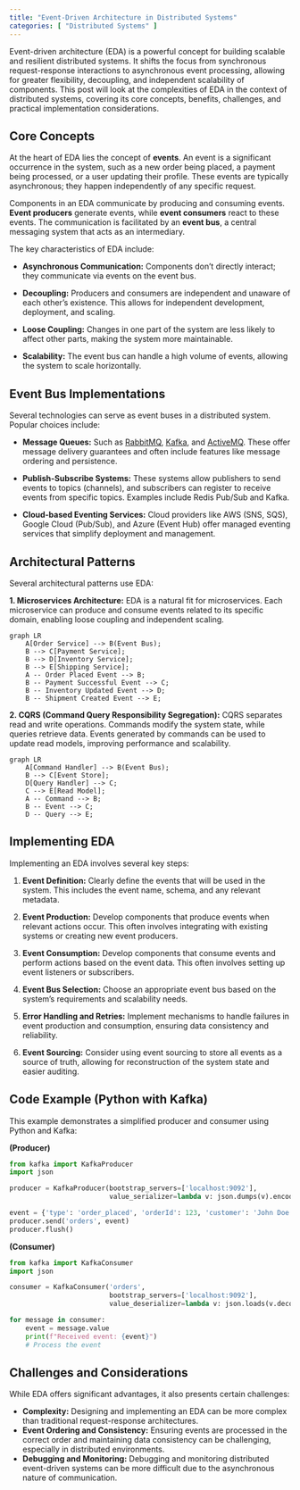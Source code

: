 ```yaml
---
title: "Event-Driven Architecture in Distributed Systems"
categories: [ "Distributed Systems" ]
---
```


Event-driven architecture (EDA) is a powerful concept for building scalable and resilient distributed systems. It shifts the focus from synchronous request-response interactions to asynchronous event processing, allowing for greater flexibility, decoupling, and independent scalability of components. This post will look at the complexities of EDA in the context of distributed systems, covering its core concepts, benefits, challenges, and practical implementation considerations.

## Core Concepts

At the heart of EDA lies the concept of **events**. An event is a significant occurrence in the system, such as a new order being placed, a payment being processed, or a user updating their profile. These events are typically asynchronous; they happen independently of any specific request.

Components in an EDA communicate by producing and consuming events. **Event producers** generate events, while **event consumers** react to these events. The communication is facilitated by an **event bus**, a central messaging system that acts as an intermediary.

The key characteristics of EDA include:

-   **Asynchronous Communication:** Components don't directly interact; they communicate via events on the event bus.
-   **Decoupling:** Producers and consumers are independent and unaware of each other's existence. This allows for independent development, deployment, and scaling.
-   **Loose Coupling:** Changes in one part of the system are less likely to affect other parts, making the system more maintainable.

-   **Scalability:** The event bus can handle a high volume of events, allowing the system to scale horizontally.

## Event Bus Implementations

Several technologies can serve as event buses in a distributed system. Popular choices include:

-   **Message Queues:** Such as [RabbitMQ](https://www.rabbitmq.com/), [Kafka](https://kafka.apache.org/), and [ActiveMQ](https://activemq.apache.org/). These offer message delivery guarantees and often include features like message ordering and persistence.

-   **Publish-Subscribe Systems:** These systems allow publishers to send events to topics (channels), and subscribers can register to receive events from specific topics. Examples include Redis Pub/Sub and Kafka.
-   **Cloud-based Eventing Services:** Cloud providers like AWS (SNS, SQS), Google Cloud (Pub/Sub), and Azure (Event Hub) offer managed eventing services that simplify deployment and management.

## Architectural Patterns

Several architectural patterns use EDA:

**1. Microservices Architecture:** EDA is a natural fit for microservices. Each microservice can produce and consume events related to its specific domain, enabling loose coupling and independent scaling.

```mermaid
graph LR
    A[Order Service] --> B(Event Bus);
    B --> C[Payment Service];
    B --> D[Inventory Service];
    B --> E[Shipping Service];
    A -- Order Placed Event --> B;
    B -- Payment Successful Event --> C;
    B -- Inventory Updated Event --> D;
    B -- Shipment Created Event --> E;

```

**2. CQRS (Command Query Responsibility Segregation):** CQRS separates read and write operations. Commands modify the system state, while queries retrieve data. Events generated by commands can be used to update read models, improving performance and scalability.

```mermaid
graph LR
    A[Command Handler] --> B(Event Bus);
    B --> C[Event Store];
    D[Query Handler] --> C;
    C --> E[Read Model];
    A -- Command --> B;
    B -- Event --> C;
    D -- Query --> E;

```

## Implementing EDA

Implementing an EDA involves several key steps:

1.  **Event Definition:** Clearly define the events that will be used in the system. This includes the event name, schema, and any relevant metadata.

2.  **Event Production:** Develop components that produce events when relevant actions occur. This often involves integrating with existing systems or creating new event producers.

3.  **Event Consumption:** Develop components that consume events and perform actions based on the event data. This often involves setting up event listeners or subscribers.

4.  **Event Bus Selection:** Choose an appropriate event bus based on the system's requirements and scalability needs.

5.  **Error Handling and Retries:** Implement mechanisms to handle failures in event production and consumption, ensuring data consistency and reliability.

6.  **Event Sourcing:** Consider using event sourcing to store all events as a source of truth, allowing for reconstruction of the system state and easier auditing.

## Code Example (Python with Kafka)

This example demonstrates a simplified producer and consumer using Python and Kafka:

**(Producer)**

``` python
from kafka import KafkaProducer
import json

producer = KafkaProducer(bootstrap_servers=['localhost:9092'],
                         value_serializer=lambda v: json.dumps(v).encode('utf-8'))

event = {'type': 'order_placed', 'orderId': 123, 'customer': 'John Doe'}
producer.send('orders', event)
producer.flush()
```

**(Consumer)**

``` python
from kafka import KafkaConsumer
import json

consumer = KafkaConsumer('orders',
                         bootstrap_servers=['localhost:9092'],
                         value_deserializer=lambda v: json.loads(v.decode('utf-8')))

for message in consumer:
    event = message.value
    print(f"Received event: {event}")
    # Process the event
```

## Challenges and Considerations

While EDA offers significant advantages, it also presents certain challenges:

-   **Complexity:** Designing and implementing an EDA can be more complex than traditional request-response architectures.
-   **Event Ordering and Consistency:** Ensuring events are processed in the correct order and maintaining data consistency can be challenging, especially in distributed environments.
-   **Debugging and Monitoring:** Debugging and monitoring distributed event-driven systems can be more difficult due to the asynchronous nature of communication.